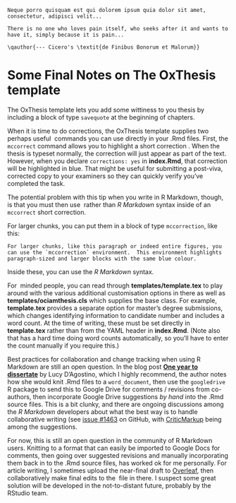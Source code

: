 ```block
Neque porro quisquam est qui dolorem ipsum quia dolor sit amet, consectetur, adipisci velit...

There is no one who loves pain itself, who seeks after it and wants to have it, simply because it is pain...

\qauthor{--- Cicero's \textit{de Finibus Bonorum et Malorum}}
```

<!-- Note a gotcha in the savequote block: for the author, you have to use LaTeX syntax directly with \qauthor, and when doing so, you must also use LaTeX instead of Markdown syntax to, for example, italicise something inside \qauthor{} -->

# Some Final Notes on The OxThesis template
The OxThesis template lets you add some wittiness to you thesis by including a block of type `savequote` at the beginning of chapters.

When it is time to do corrections, the OxThesis template supplies two perhaps useful \LaTeX\ commands you can use directly in your .Rmd files. First, the `mccorrect` command allows you to highlight a short correction \mccorrect{like this one}.  When the thesis is typeset normally, the correction will just appear as part of the text. However, when you declare `corrections: yes` in **index.Rmd**, that correction will be highlighted in blue. That might be useful for submitting a post-viva, corrected copy to your examiners so they can quickly verify you've completed the task.

The potential problem with this tip when you write in R Markdown, though, is that you must then use \LaTeX\ rather than _R Markdown_ syntax inside of an `mccorrect` short correction.

For larger chunks, you can put them in a block of type `mccorrection`, like this:

```block
For larger chunks, like this paragraph or indeed entire figures, you can use the `mccorrection` environment.  This environment highlights paragraph-sized and larger blocks with the same blue colour.
```

Inside these, you can use the _R Markdown_ syntax.

For \LaTeX\ minded people, you can read through **templates/template.tex** to play around with the various additional customisation options in  there as well as  **templates/ociamthesis.cls** which supplies the base class.  For example, **template.tex** provides a separate option for master's degree submissions, which changes identifying information to candidate number and includes a word count. At the time of writing, these must be set directly in **template.tex** rather than from the YAML header in **index.Rmd**. (Note also that \LaTeX has a hard time doing word counts automatically, so you'll have to enter the count manually if you require this.)

Best practices for collaboration and change tracking when using R Markdown are still an open question. In the blog post [**One year to dissertate**](https://livefreeordichotomize.com/2018/09/14/one-year-to-dissertate/) by Lucy D'Agostino, which I highly recommend, the author notes how she would knit .Rmd files to a `word_document`, then use the `googledrive` R package to send this to Google Drive for comments / revisions from co-authors, then incorporate Google Drive suggestions *by hand* into the .Rmd source files. This is a bit clunky, and there are ongoing discussions among the _R Markdown_ developers about what the best way is to handle collaborative writing (see [issue #1463](https://github.com/rstudio/rmarkdown/issues/1463) on GitHub, with [CriticMarkup](http://criticmarkup.com) being among the suggestions. 

For now, this is still an open question in the community of R Markdown users. Knitting to a format that can easily be imported to Google Docs for comments, then going over suggested revisions and manually incorporating them back in to the .Rmd source files, has worked ok for me personally. For article writing, I sometimes upload the near-final draft to [Overleaf](https://www.overleaf.com/), then collaboratively make final edits to the \LaTeX\ file in there. I suspect some great solution will be developed in the not-to-distant future, probably by the RStudio team.
